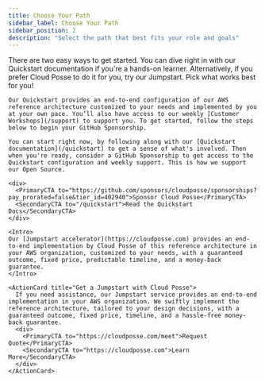 ```yaml
---
title: Choose Your Path
sidebar_label: Choose Your Path
sidebar_position: 2
description: "Select the path that best fits your role and goals"
---
```


<Intro>
  There are two easy ways to get started. You can dive right in with our Quickstart documentation if you're a hands-on learner. Alternatively, if you prefer Cloud Posse to do it for you, try our Jumpstart. Pick what works best for you!
</Intro>

<Tabs>
  <TabItem value="quickstart" label="Quickstart (DIY)">

    Our Quickstart provides an end-to-end configuration of our AWS reference architecture customized to your needs and implemented by you at your own pace. You’ll also have access to our weekly [Customer Workshops](/support) to support you. To get started, follow the steps below to begin your GitHub Sponsorship.

    You can start right now, by following along with our [Quickstart documentation](/quickstart) to get a sense of what's involved. Then when you're ready, consider a GitHub Sponsorship to get access to the Quickstart configuration and weekly support. This is how we support our Open Source.

    <div>
      <PrimaryCTA to="https://github.com/sponsors/cloudposse/sponsorships?pay_prorated=false&tier_id=402940">Sponsor Cloud Posse</PrimaryCTA>
      <SecondaryCTA to="/quickstart">Read the Quickstart Docs</SecondaryCTA>
    </div>

  </TabItem>

  <TabItem value="jumpstart" label="Jumpstart">

    <Intro>
    Our [Jumpstart accelerator](https://cloudposse.com) provides an end-to-end implementation by Cloud Posse of this reference architecture in your AWS organization, customized to your needs, with a guaranteed outcome, fixed price, predictable timeline, and a money-back guarantee.
    </Intro>

    <ActionCard title="Get a Jumpstart with Cloud Posse">
      If you need assistance, our Jumpstart service provides an end-to-end implementation in your AWS organization. We swiftly implement the reference architecture, tailored to your design decisions, with a guaranteed outcome, fixed price, timeline, and a hassle-free money-back guarantee.
      <div>
        <PrimaryCTA to="https://cloudposse.com/meet">Request Quote</PrimaryCTA>
        <SecondaryCTA to="https://cloudposse.com">Learn More</SecondaryCTA>
      </div>
    </ActionCard>
  </TabItem>
</Tabs>

